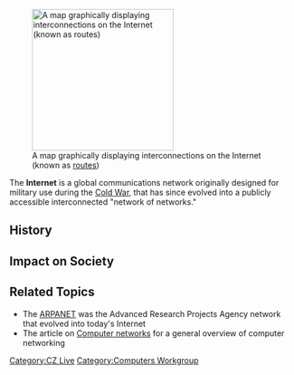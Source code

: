 [[Image:Internet map 1024.jpg|right|thumb|250px|A map graphically displaying interconnections on the Internet (known as [[Router|routes]])]]

The '''Internet''' is a global communications network originally designed for military use during the [[Cold War]], that has since evolved into a publicly accessible interconnected "network of networks."

==History==

==Impact on Society==

==Related Topics==
* The [[ARPANET]] was the Advanced Research Projects Agency network that evolved into today's Internet
* The article on [[Computer networks]] for a general overview of computer networking

[[Category:CZ Live]]
[[Category:Computers Workgroup]]